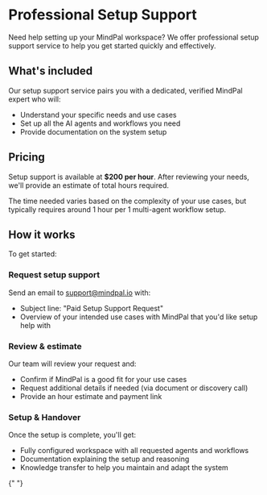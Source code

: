 # Professional Setup Support

Need help setting up your MindPal workspace? We offer professional setup support service to help you get started quickly and effectively.

## What's included

Our setup support service pairs you with a dedicated, verified MindPal expert who will:

- Understand your specific needs and use cases
- Set up all the AI agents and workflows you need
- Provide documentation on the system setup

## Pricing

Setup support is available at **$200 per hour**. After reviewing your needs, we'll provide an estimate of total hours required.

The time needed varies based on the complexity of your use cases, but typically requires around 1 hour per 1 multi-agent workflow setup.

## How it works

To get started:


<Steps>

### Request setup support

Send an email to support@mindpal.io with:

- Subject line: "Paid Setup Support Request"
- Overview of your intended use cases with MindPal that you'd like setup help with

### Review & estimate

Our team will review your request and:

- Confirm if MindPal is a good fit for your use cases
- Request additional details if needed (via document or discovery call)
- Provide an hour estimate and payment link

### Setup & Handover

Once the setup is complete, you'll get:

- Fully configured workspace with all requested agents and workflows
- Documentation explaining the setup and reasoning
- Knowledge transfer to help you maintain and adapt the system

</Steps>


<PageFooter />{" "}
